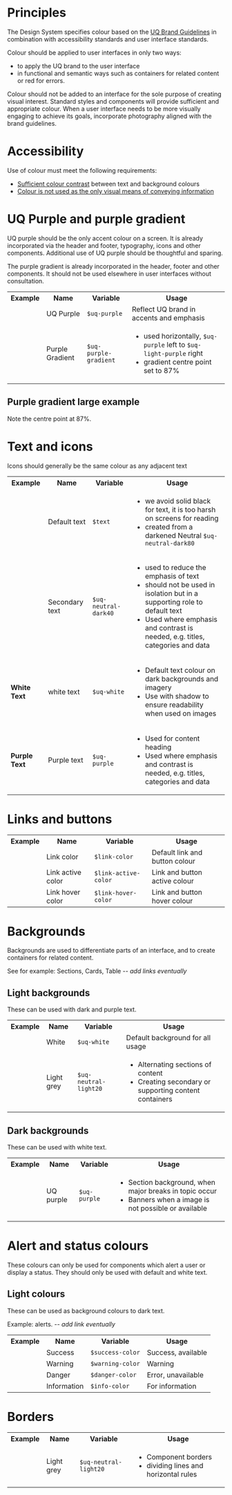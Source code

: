 
<Meta title="Core/Colour/Applying colour" />

# Principles

The Design System specifies colour based on the [UQ Brand Guidelines](https://marketing-communication.uq.edu.au/one-brand) in combination with accessibility standards and user interface standards.

Colour should be applied to user interfaces in only two ways:

- to apply the UQ brand to the user interface
-	in functional and semantic ways such as containers for related content or red for errors. 

Colour should not be added to an interface for the sole purpose of creating visual interest. Standard styles and components will provide sufficient and appropriate colour. When a user interface needs to be more visually engaging to achieve its goals, incorporate photography aligned with the brand guidelines.


# Accessibility

Use of colour must meet the following requirements:

-	[Sufficient colour contrast](https://www.w3.org/WAI/WCAG21/Understanding/contrast-minimum) between text and background colours
-	[Colour is not used as the only visual means of conveying information](https://www.w3.org/WAI/WCAG21/Understanding/use-of-color)


# UQ Purple and purple gradient

UQ purple should be the only accent colour on a screen. It is already incorporated via the header and footer, typography, icons and other components. Additional use of UQ purple should be thoughtful and sparing. 

The purple gradient is already incorporated in the header, footer and other components. It should not be used elsewhere in user interfaces without consultation. 


<table class="uqds-table">
<tbody class="uqds-table__body">
  <tr class="uqds-table__mobile-heading">
    <th class="uqds-table__heading">Example</th>
    <th class="uqds-table__heading">Name</th>
    <th class="uqds-table__heading">Variable</th>
    <th class="uqds-table__heading">Usage</th>
  </tr>  <tr  class="uqds-table__row">
    <td class="uqds-table__item"><div class="uqds-colour__palette uqds-colour--purple"></div></td>
    <td class="uqds-table__item" data-title="Name:">UQ Purple</td>
    <td class="uqds-table__item" data-title="Variable:"><code>$uq-purple</code></td>
    <td class="uqds-table__item" data-title="Usage:">Reflect UQ brand in accents and emphasis</td>
  </tr>
  <tr  class="uqds-table__row">
    <td class="uqds-table__item"><div class="uqds-colour__palette uqds-purple-gradient"></div></td>
    <td class="uqds-table__item" data-title="Name:">Purple Gradient</td>
    <td class="uqds-table__item" data-title="Variable:"><code>$uq-purple-gradient</code></td>
    <td class="uqds-table__item" data-title="Usage:">
    <ul>
      <li>used horizontally, <code>$uq-purple</code> left to <code>$uq-light-purple</code> right</li>
      <li>gradient centre point set to 87%</li>
    </ul>
    </td>
  </tr>
</tbody>
</table>

## Purple gradient large example

Note the centre point at 87%.

<div class="uqds-colour__palette uqds-colour__palette--large uqds-purple-gradient "></div>


# Text and icons

Icons should generally be the same colour as any adjacent text

<table class="uqds-table">
<tbody class="uqds-table__body">
  <tr class="uqds-table__mobile-heading">
    <th class="uqds-table__heading">Example</th>
    <th class="uqds-table__heading">Name</th>
    <th class="uqds-table__heading">Variable</th>
    <th class="uqds-table__heading">Usage</th>
  </tr>
  <tr  class="uqds-table__row">
    <td class="uqds-table__item"><div class="uqds-colour__palette uqds-text-bgcolor"></div></td>
    <td class="uqds-table__item" data-title="Name:">Default text</td>
    <td class="uqds-table__item" data-title="Variable:"><code>$text</code></td>
    <td class="uqds-table__item" data-title="Usage:">
    <ul>
    <li>we avoid solid black for text, it is too harsh on screens for reading</li>
    <li>created from a darkened Neutral <code>$uq-neutral-dark80</code></li>
    </ul>
    </td>
  </tr>
  <tr class="uqds-table__row">
    <td class="uqds-table__item"><div class="uqds-colour__palette uqds-neutral-dark40"></div></td>
    <td class="uqds-table__item" data-title="Name:">Secondary text</td>
    <td class="uqds-table__item" data-title="Variable:"><code>$uq-neutral-dark40</code></td>
    <td class="uqds-table__item" data-title="Usage:">
    <ul>
    <li>used to reduce the emphasis of text</li>
    <li>should not be used in isolation but in a supporting role to default text</li>
    <li>Used where emphasis and contrast is needed, e.g. titles, categories and data</li>
    </ul>
    </td>
  </tr>
  <tr class="uqds-table__row">
    <td class="uqds-table__item"><strong class="uqds-text-color--white">White Text</strong> <div class="uqds-colour__palette uqds-colour--white"></div></td>
    <td class="uqds-table__item" data-title="Name:">white text</td>
    <td class="uqds-table__item" data-title="Variable:"><code>$uq-white</code></td>
    <td class="uqds-table__item" data-title="Usage:">
    <ul>
      <li>Default text colour on dark backgrounds and imagery</li>
      <li>Use with shadow to ensure readability when used on images</li>
    </ul>
    </td>
  </tr>
  <tr  class="uqds-table__row">
    <td class="uqds-table__item"><strong class="uqds-text-color--purple">Purple Text</strong> <div class="uqds-colour__palette uqds-colour--purple"></div></td>
    <td class="uqds-table__item" data-title="Name:">Purple text</td>
    <td class="uqds-table__item" data-title="Variable:"><code>$uq-purple</code></td>
    <td class="uqds-table__item" data-title="Usage:">
      <ul>
        <li>Used for content heading</li>
        <li>Used where emphasis and contrast is needed, e.g. titles, categories and data</li>
      </ul>
    </td>
  </tr>

</tbody>
</table>



# Links and buttons

  <table class="uqds-table">
  <tbody class="uqds-table__body">
    <tr class="uqds-table__mobile-heading">
      <th class="uqds-table__heading">Example</th>
      <th class="uqds-table__heading">Name</th>
      <th class="uqds-table__heading">Variable</th>
      <th class="uqds-table__heading">Usage</th>
    </tr>
    <tr  class="uqds-table__row">
      <td class="uqds-table__item"><div class="uqds-colour__palette uqds-link-color"></div></td>
      <td class="uqds-table__item" data-title="Name:">Link color</td>
      <td class="uqds-table__item" data-title="Variable:"><code>$link-color</code></td>
      <td class="uqds-table__item" data-title="Usage:">Default link and button colour</td>
    </tr>
    <tr  class="uqds-table__row">
      <td class="uqds-table__item"><div class="uqds-colour__palette uqds-link-active-color"></div></td>
      <td class="uqds-table__item" data-title="Name:">Link active color</td>
      <td class="uqds-table__item" data-title="Variable:"><code>$link-active-color</code></td>
      <td class="uqds-table__item" data-title="Usage:">Link and button active colour</td>
    </tr>
    <tr  class="uqds-table__row">
      <td class="uqds-table__item"><div class="uqds-colour__palette uqds-link-hover-color"></div></td>
      <td class="uqds-table__item" data-title="Name:">Link hover color</td>
      <td class="uqds-table__item" data-title="Variable:"><code>$link-hover-color</code></td>
      <td class="uqds-table__item" data-title="Usage:">Link and button hover colour</td>
    </tr>
</tbody>
</table>

# Backgrounds

Backgrounds are used to differentiate parts of an interface, and to create containers for related content.

See for example: Sections, Cards, Table -- *add links eventually*


## Light backgrounds

These can be used with dark and purple text.

<table class="uqds-table">
<tbody class="uqds-table__body">
  <tr class="uqds-table__mobile-heading">
    <th class="uqds-table__heading">Example</th>
    <th class="uqds-table__heading">Name</th>
    <th class="uqds-table__heading">Variable</th>
    <th class="uqds-table__heading">Usage</th>
  </tr>  <tr  class="uqds-table__row">
    <td class="uqds-table__item"><div class="uqds-colour__palette uqds-colour--white"></div></td>
    <td class="uqds-table__item" data-title="Name:">White</td>
    <td class="uqds-table__item" data-title="Variable:"><code>$uq-white</code></td>
    <td class="uqds-table__item" data-title="Usage:">Default background for all usage</td>
  </tr>
  <tr  class="uqds-table__row">
    <td class="uqds-table__item"><div class="uqds-colour__palette uqds-neutral-light20"></div></td>
    <td class="uqds-table__item" data-title="Name:">Light grey</td>
    <td class="uqds-table__item" data-title="Variable:"><code>$uq-neutral-light20</code></td>
    <td class="uqds-table__item" data-title="Usage:">
    <ul>
      <li>Alternating sections of content</li>
      <li>Creating secondary or supporting content containers</li>
    </ul>
    </td>
  </tr>
</tbody>
</table>

## Dark backgrounds

These can be used with white text.

<table class="uqds-table">
<tbody class="uqds-table__body">
  <tr class="uqds-table__mobile-heading">
    <th class="uqds-table__heading">Example</th>
    <th class="uqds-table__heading">Name</th>
    <th class="uqds-table__heading">Variable</th>
    <th class="uqds-table__heading">Usage</th>
  </tr>  <tr  class="uqds-table__row">
    <td class="uqds-table__item"><div class="uqds-colour__palette uqds-colour--purple"></div></td>
    <td class="uqds-table__item" data-title="Name:">UQ purple</td>
    <td class="uqds-table__item" data-title="Variable:"><code>$uq-purple</code></td>
    <td class="uqds-table__item" data-title="Usage:">
      <ul>
        <li>Section background, when major breaks in topic occur</li>
        <li>Banners when a image is not possible or available</li>
      </ul>
    </td>
  </tr>
</tbody>
</table>

# Alert and status colours

These colours can only be used for components which alert a user or display a status. They should only be used with default and white text.

## Light colours

These can be used as background colours to dark text.

Example: alerts. -- *add link eventually*

<table class="uqds-table">
<tbody class="uqds-table__body">
  <tr class="uqds-table__mobile-heading">
    <th class="uqds-table__heading">Example</th>
    <th class="uqds-table__heading">Name</th>
    <th class="uqds-table__heading">Variable</th>
    <th class="uqds-table__heading">Usage</th>
  </tr>  
  <tr  class="uqds-table__row">
    <td class="uqds-table__item"><div class="uqds-colour__palette uqds-colour--success"></div></td>
    <td class="uqds-table__item" data-title="Name:">Success</td>
    <td class="uqds-table__item" data-title="Variable:"><code>$success-color</code></td>
    <td class="uqds-table__item" data-title="Usage:">Success, available</td>
  </tr>
  <tr class="uqds-table__row">
    <td class="uqds-table__item"><div class="uqds-colour__palette uqds-colour--warning"></div></td>
    <td class="uqds-table__item" data-title="Name:">Warning</td>
    <td class="uqds-table__item" data-title="Variable:"><code>$warning-color</code></td>
    <td class="uqds-table__item" data-title="Usage:">Warning</td>
  </tr>
  <tr  class="uqds-table__row">
    <td class="uqds-table__item"><div class="uqds-colour__palette uqds-colour--danger"></div></td>
    <td class="uqds-table__item" data-title="Name:">Danger</td>
    <td class="uqds-table__item" data-title="Variable:"><code>$danger-color</code></td>
    <td class="uqds-table__item" data-title="Usage:">Error, unavailable</td>
  </tr>
  <tr  class="uqds-table__row">
    <td class="uqds-table__item"><div class="uqds-colour__palette uqds-colour--info"></div></td>
    <td class="uqds-table__item" data-title="Name:">Information</td>
    <td class="uqds-table__item" data-title="Variable:"><code>$info-color</code></td>
    <td class="uqds-table__item" data-title="Usage:">For information</td>
  </tr>
</tbody>
</table>

# Borders

<table class="uqds-table">
<tbody class="uqds-table__body">
  <tr class="uqds-table__mobile-heading">
    <th class="uqds-table__heading">Example</th>
    <th class="uqds-table__heading">Name</th>
    <th class="uqds-table__heading">Variable</th>
    <th class="uqds-table__heading">Usage</th>
  </tr>  
    <tr  class="uqds-table__row">
    <td class="uqds-table__item"><div class="uqds-colour__palette uqds-neutral-light20"></div></td>
    <td class="uqds-table__item" data-title="Name:">Light grey</td>
    <td class="uqds-table__item" data-title="Variable:"><code>$uq-neutral-light20</code></td>
    <td class="uqds-table__item" data-title="Usage:">
    <ul>
      <li>Component borders</li>
      <li>dividing lines and horizontal rules</li>
    </ul>
    </td>
  </tr>
</tbody>
</table>



